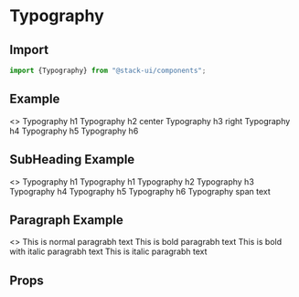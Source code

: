 
<Meta title="Components/Typography" component="Typography" />

<Story name="Import" />

# Typography

## Import

```jsx
import {Typography} from "@stack-ui/components";
```
## Example

<Preview withToolbar>
    <Story name="Heading">
      <>
      <Typography type="heading" as="h1" textShadow="2px 2px #FF0000;">
        Typography h1
      </Typography>
      <Typography type="heading" as="h2" textAlign="center" color="red">
        Typography h2 center
      </Typography>
      <Typography type="heading" as="h3" textAlign="right">
        Typography h3 right
      </Typography>
      <Typography type="heading" as="h4">
        Typography h4
      </Typography>
      <Typography type="heading" as="h5">
        Typography h5 
      </Typography>
      <Typography type="heading" as="h6">
        Typography h6
      </Typography>
      </>
    </Story>
</Preview>

## SubHeading Example

<Preview withToolbar>
<Story name="SubHeading">
      <>
      <Typography type="subHeading" as="h1">
        Typography h1
      </Typography>
      <Typography type="subHeading" as="h1" isBold isItalic>
        Typography h1
      </Typography>
      <Typography type="subHeading" as="h2">
        Typography h2 
      </Typography>
      <Typography type="subHeading" as="h3">
        Typography h3
      </Typography>
      <Typography type="subHeading" as="h4">
        Typography h4
      </Typography>
      <Typography type="subHeading" as="h5">
        Typography h5 
      </Typography>
      <Typography type="subHeading" as="h6">
        Typography h6
      </Typography>
      <Typography type="subHeading" as="span">
        Typography span text
      </Typography>
      </>
    </Story>
</Preview>

## Paragraph Example

<Preview withToolbar>
<Story name="Paragraph">
      <>
      <Typography>
        This is normal paragrabh text
      </Typography>
      <Typography isBold>
        This is bold paragrabh text
      </Typography>
      <Typography isBold isItalic>
        This is bold with italic paragrabh text
      </Typography>
      <Typography isItalic>
        This is italic paragrabh text
      </Typography>
      </>
    </Story>
</Preview>

<Story name="Props" />

## Props

<Props of={TypographyTypes} />


